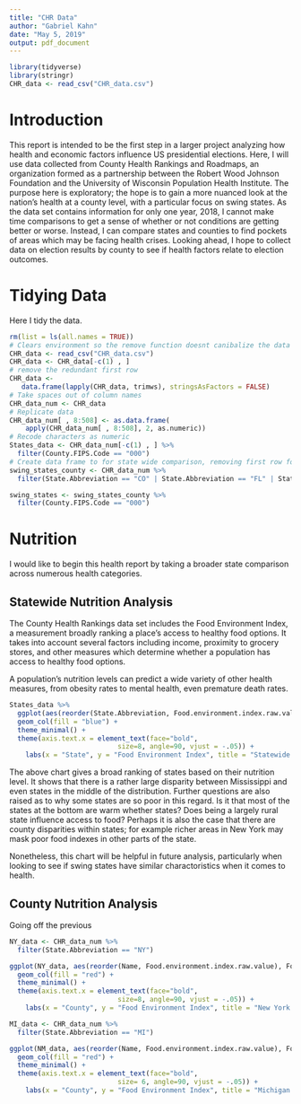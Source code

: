 ```yaml
---
title: "CHR Data"
author: "Gabriel Kahn"
date: "May 5, 2019"
output: pdf_document
---
```


```r
library(tidyverse)
library(stringr)
CHR_data <- read_csv("CHR_data.csv")

```
# Introduction

This report is intended to be the first step in a larger project analyzing how health and economic factors influence US presidential elections. Here, I will use data collected from County Health Rankings and Roadmaps, an organization formed as a partnership between the Robert Wood Johnson Foundation and the University of Wisconsin Population Health Institute. The purpose here is exploratory; the hope is to gain a more nuanced look at the nation's health at a county level, with a particular focus on swing states. As the data set contains information for only one year, 2018, I cannot make time comparisons to get a sense of whether or not conditions are getting better or worse. Instead, I can compare states and counties to find pockets of areas which may be facing health crises. Looking ahead, I hope to collect data on election results by county to see if health factors relate to election outcomes.


# Tidying Data
 
Here I tidy the data.

```r


rm(list = ls(all.names = TRUE))
# Clears environment so the remove function doesnt canibalize the data set
CHR_data <- read_csv("CHR_data.csv")
CHR_data <- CHR_data[-c(1) , ]
# remove the redundant first row
CHR_data <-
   data.frame(lapply(CHR_data, trimws), stringsAsFactors = FALSE) 
# Take spaces out of column names
CHR_data_num <- CHR_data                           
# Replicate data
CHR_data_num[ , 8:508] <- as.data.frame(   
    apply(CHR_data_num[ , 8:508], 2, as.numeric))
# Recode characters as numeric
States_data <- CHR_data_num[-c(1) , ] %>%
  filter(County.FIPS.Code == "000")
# Create data frame to for state wide comparison, removing first row for the whole country
swing_states_county <- CHR_data_num %>% 
  filter(State.Abbreviation == "CO" | State.Abbreviation == "FL" | State.Abbreviation == "IO"| State.Abbreviation == "MI"| State.Abbreviation == "MN"| State.Abbreviation == "NH" | State.Abbreviation == "NC" | State.Abbreviation == "NV" | State.Abbreviation == "OH"| State.Abbreviation == "PA"| State.Abbreviation == "VA")

swing_states <- swing_states_county %>% 
  filter(County.FIPS.Code == "000")
```

# Nutrition

I would like to begin this health report by taking a broader state comparison across numerous health categories.

## Statewide Nutrition Analysis

The County Health Rankings data set includes the Food Environment Index, a measurement broadly ranking a place's access to healthy food options. It takes into account several factors including income, proximity to grocery stores, and other measures which determine whether a population has access to healthy food options.

A population's nutrition levels can predict a wide variety of other health measures, from obesity rates to mental health, even premature death rates. 

```r

States_data %>% 
  ggplot(aes(reorder(State.Abbreviation, Food.environment.index.raw.value), Food.environment.index.raw.value)) +
  geom_col(fill = "blue") +
  theme_minimal() +
  theme(axis.text.x = element_text(face="bold", 
                           size=8, angle=90, vjust = -.05)) +
    labs(x = "State", y = "Food Environment Index", title = "Statewide Nutrition Index" )

```

The above chart gives a broad ranking of states based on their nutrition level. It shows that there is a rather large disparity between Mississippi and even states in the middle of the distribution. Further questions are also raised as to why some states are so poor in this regard. Is it that most of the states at the bottom are warm whether states? Does being a largely rural state influence access to food? Perhaps it is also the case that there are county disparities within states; for example richer areas in New York  may mask poor food indexes in other parts of the state.

Nonetheless, this chart will be helpful in future analysis, particularly when looking to see if swing states have similar charactoristics when it comes to health.



## County Nutrition Analysis

Going off the previous


```r
NY_data <- CHR_data_num %>% 
  filter(State.Abbreviation == "NY")

ggplot(NY_data, aes(reorder(Name, Food.environment.index.raw.value), Food.environment.index.raw.value)) +
  geom_col(fill = "red") +
  theme_minimal() +
  theme(axis.text.x = element_text(face="bold", 
                           size=8, angle=90, vjust = -.05)) +
    labs(x = "County", y = "Food Environment Index", title = "New York County Nutrition Index" )

```


```r
MI_data <- CHR_data_num %>% 
  filter(State.Abbreviation == "MI")

ggplot(NM_data, aes(reorder(Name, Food.environment.index.raw.value), Food.environment.index.raw.value)) +
  geom_col(fill = "red") +
  theme_minimal() +
  theme(axis.text.x = element_text(face="bold", 
                           size= 6, angle=90, vjust = -.05)) +
    labs(x = "County", y = "Food Environment Index", title = "Michigan County Nutrition Index" )

```